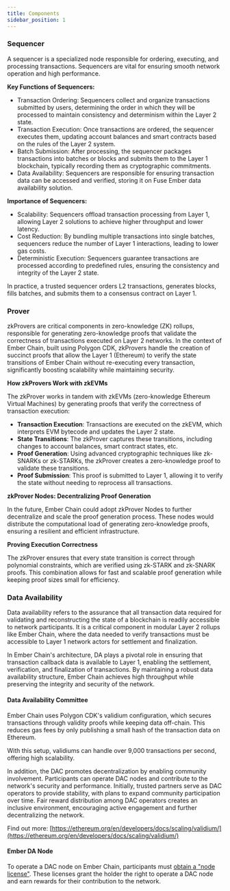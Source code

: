 ```yaml
---
title: Components
sidebar_position: 1
---
```


### Sequencer

A sequencer is a specialized node responsible for ordering, executing, and processing transactions. Sequencers are vital for ensuring smooth network operation and high performance.

**Key Functions of Sequencers:**

- Transaction Ordering: Sequencers collect and organize transactions submitted by users, determining the order in which they will be processed to maintain consistency and determinism within the Layer 2 state.
- Transaction Execution: Once transactions are ordered, the sequencer executes them, updating account balances and smart contracts based on the rules of the Layer 2 system.
- Batch Submission: After processing, the sequencer packages transactions into batches or blocks and submits them to the Layer 1 blockchain, typically recording them as cryptographic commitments.
- Data Availability: Sequencers are responsible for ensuring transaction data can be accessed and verified, storing it on Fuse Ember data availability solution.

**Importance of Sequencers:**

- Scalability: Sequencers offload transaction processing from Layer 1, allowing Layer 2 solutions to achieve higher throughput and lower latency.
- Cost Reduction: By bundling multiple transactions into single batches, sequencers reduce the number of Layer 1 interactions, leading to lower gas costs.
- Deterministic Execution: Sequencers guarantee transactions are processed according to predefined rules, ensuring the consistency and integrity of the Layer 2 state.

In practice, a trusted sequencer orders L2 transactions, generates blocks, fills batches, and submits them to a consensus contract on Layer 1.

### Prover

zkProvers are critical components in zero-knowledge (ZK) rollups, responsible for generating zero-knowledge proofs that validate the correctness of transactions executed on Layer 2 networks. In the context of Ember Chain, built using Polygon CDK, zkProvers handle the creation of succinct proofs that allow the Layer 1 (Ethereum) to verify the state transitions of Ember Chain without re-executing every transaction, significantly boosting scalability while maintaining security.

**How zkProvers Work with zkEVMs**

The zkProver works in tandem with zkEVMs (zero-knowledge Ethereum Virtual Machines) by generating proofs that verify the correctness of transaction execution:

- **Transaction Execution**: Transactions are executed on the zkEVM, which interprets EVM bytecode and updates the Layer 2 state.
- **State Transitions**: The zkProver captures these transitions, including changes to account balances, smart contract states, etc.
- **Proof Generation**: Using advanced cryptographic techniques like zk-SNARKs or zk-STARKs, the zkProver creates a zero-knowledge proof to validate these transitions.
- **Proof Submission**: This proof is submitted to Layer 1, allowing it to verify the state without needing to reprocess all transactions.

**zkProver Nodes: Decentralizing Proof Generation**

In the future, Ember Chain could adopt zkProver Nodes to further decentralize and scale the proof generation process. These nodes would distribute the computational load of generating zero-knowledge proofs, ensuring a resilient and efficient infrastructure.

**Proving Execution Correctness**

The zkProver ensures that every state transition is correct through polynomial constraints, which are verified using zk-STARK and zk-SNARK proofs. This combination allows for fast and scalable proof generation while keeping proof sizes small for efficiency.

### Data Availability

Data availability refers to the assurance that all transaction data required for validating and reconstructing the state of a blockchain is readily accessible to network participants. It is a critical component in modular Layer 2 rollups like Ember Chain, where the data needed to verify transactions must be accessible to Layer 1 network actors for settlement and finalization.

In Ember Chain's architecture, DA plays a pivotal role in ensuring that transaction callback data is available to Layer 1, enabling the settlement, verification, and finalization of transactions. By maintaining a robust data availability structure, Ember Chain achieves high throughput while preserving the integrity and security of the network.

#### Data Availability Committee

Ember Chain uses Polygon CDK's validium configuration, which secures transactions through validity proofs while keeping data off-chain. This reduces gas fees by only publishing a small hash of the transaction data on Ethereum.

With this setup, validiums can handle over 9,000 transactions per second, offering high scalability.

In addition, the DAC promotes decentralization by enabling community involvement. Participants can operate DAC nodes and contribute to the network's security and performance. Initially, trusted partners serve as DAC operators to provide stability, with plans to expand community participation over time. Fair reward distribution among DAC operators creates an inclusive environment, encouraging active engagement and further decentralizing the network.

Find out more: [https://ethereum.org/en/developers/docs/scaling/validium/](https://ethereum.org/en/developers/docs/scaling/validium/)

#### Ember DA Node

To operate a DAC node on Ember Chain, participants must [obtain a "node license"](/fuse-ember/fuse-ember/node-sale). These licenses grant the holder the right to operate a DAC node and earn rewards for their contribution to the network.
